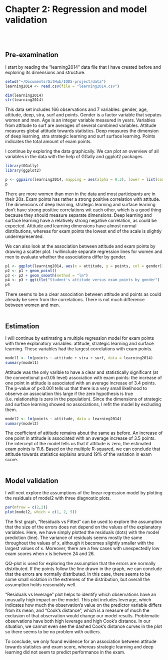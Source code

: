 # Chapter 2: Regression and model validation
<br>
<br>

## Pre-examination 

I start by reading the "learning2014" data file that I have created before and exploring its dimensions and structure.
<br>
```r
setwd("~/Documents/GitHub/IODS-project/data")
learning2014 <- read.csv(file = "learning2014.csv")
```
```r
dim(learning2014)
str(learning2014)
```

This data set includes 166 observations and 7 variables: gender, age, attitude, deep, stra, surf and points. Gender is a factor variable that sepates women and men. Age is an integer variable measured in years. Variables from attitude to surf are averages of several combined variables. Attitude measures global attitude towards statistics. Deep measures the dimension of deep learning, stra strategic learning and surf surface learning. Points indicates the total amount of exam points.

I continue by exploring the data graphically. We can plot an overview of all variables in the data with the help of GGally and ggplot2 packages.

```r
library(GGally)
library(ggplot2)

p <- ggpairs(learning2014, mapping = aes(alpha = 0.3), lower = list(combo = wrap("facethist", bins = 20)))
p
```

There are more women than men in the data and most participants are in their 20s. Exam points has rather a strong positive correlation with attitude. The dimensions of deep learning, strategic learning and surface learning don't have strong positive correlations wit each other, which is a good thing because they should measure separate dimensions. Deep learning and surface learning have a relatively strong negative correlation, as could be expected. Attitude and learning dimensions have almost normal distributions, whereas for exam points the lowest end of the scale is slightly underrepresented.

We can also look at the association between attitude and exam points by drawing a scatter plot. I willinclude separate regression lines for women and men to evaluate whether the associations differ by gender.

```r
p1 <- ggplot(learning2014, aes(x = attitude, y = points, col = gender))
p2 <- p1 + geom_point()
p3 <- p2 + geom_smooth(method = "lm")
p4 <- p3 + ggtitle("Student's attitude versus exam points by gender")
p4
```

There seems to be a clear association between attitude and points as could already be seen from the correlations. There is not much difference between women and men.
<br>
<br>

## Estimation

I will continue by estimating a multiple regression model for exam points with three explanatory variables: attitude, strategic learning and surface learning. These variables had the largest correlations with exam points.

```r
model1 <- lm(points ~ attitude + stra + surf, data = learning2014)
summary(model1)
```

Attitude was the only varible to have a clear and statistically significant (at the conventional p<0.05 level) association with exam points: the increase of one point in attitude is associated with an average increase of 3.4 points. The p-value of p<0.001 tells us that there is a very small likelihood to observe an association this large if the zero hypothesis is true (i.e. relationship is zero in the population). Since the dimensions of strategic and surface learning showed no associations, I refit the model by excluding them.

```r
model2 <- lm(points ~ attitude, data = learning2014)
summary(model2)
```

The coefficient of attitude remains about the same as before. An increase of one point in attitude is associated with an average increase of 3.5 points. The intercept of the model tells us that if attitude is zero, the estimated exam points is 11.6. Based on the multiple R-squared, we can conclude that attitude towards statistics explains around 19% of the variation in exam score.
<br>
<br>

## Model validation

I will next explore the assumptions of the linear regression model by plotting the residuals of model2 with three diagnostic plots.
  
```r
par(mfrow = c(2,2))
plot(model2, which = c(1, 2, 5))
```

The first graph, "Residuals vs Fitted" can be used to explore the assumption that the size of the errors does not depend on the values of the explanatory variables. Here, we have simply plotted the residuals (dots) with the model prediction (line). The variance of residuals seems mostly the same throughout the values of x, although it becomes slightly smaller with the largest values of x. Moreover, there are a few cases with unexpectedly low exam scores when x is between 24 and 26.

QQ-plot is used for exploring the assumption that the errors are normally distributed. If the points follow the line drawn in the graph, we can conclude that the errors are normally distributed. In this case, there seems to be some small violation in the extremes of the distribution, but overall the assumption holds reasonably well.

"Residuals vs leverage" plot helps to identify which observations have an unusually high impact on the model. This plot includes leverage, which indicates how much the observation's value on the predictor variable differs from its mean, and "Cook's distance", which is a measure of much the exclusion of that observation would change our model results. Problematic observations have both high leverage and high Cook's distance. In our situation, we cannot even see the dashed Cook's distance curves in the plot so there seems to be no problem with outliers.

To conclude, we only found evidence for an association between attitude towards statistics and exam score, whereas strategic learning and deep learning did not seem to predict performance in the exam.

